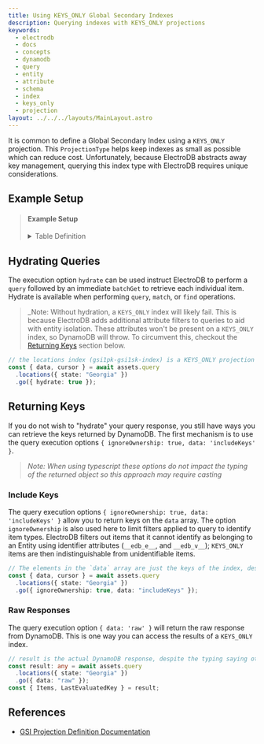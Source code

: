 ```yaml
---
title: Using KEYS_ONLY Global Secondary Indexes
description: Querying indexes with KEYS_ONLY projections
keywords:
  - electrodb
  - docs
  - concepts
  - dynamodb
  - query
  - entity
  - attribute
  - schema
  - index
  - keys_only
  - projection
layout: ../../../layouts/MainLayout.astro
---
```


It is common to define a Global Secondary Index using a `KEYS_ONLY` projection. This `ProjectionType` helps keep indexes as small as possible which can reduce cost. Unfortunately, because ElectroDB abstracts away key management, querying this index type with ElectroDB requires unique considerations.

## Example Setup

<blockQuote>
    <h4>Example Setup</h4>
    <details>
        <summary>Table Definition</summary>

        ```json
        {
            "TableName": "electro",
            "KeySchema":[
        {
            "AttributeName":"pk",
            "KeyType":"HASH"
        },
        {
            "AttributeName":"sk",
            "KeyType":"RANGE"
        }
            ],
            "AttributeDefinitions":[
        {
            "AttributeName":"pk",
            "AttributeType":"S"
        },
        {
            "AttributeName":"sk",
            "AttributeType":"S"
        },
        {
            "AttributeName":"gsi1pk",
            "AttributeType":"S"
        },
        {
            "AttributeName":"gsi1sk",
            "AttributeType":"S"
        }
            ],
            "GlobalSecondaryIndexes":[
        {
            "IndexName":"gsi1pk-gsi1sk-index",
            "KeySchema":[
        {
            "AttributeName":"gsi1pk",
            "KeyType":"HASH"
        },
        {
            "AttributeName":"gsi1sk",
            "KeyType":"RANGE"
        }
            ],
            "Projection":{
            "ProjectionType":"ALL"
        }
        }
            ],
            "BillingMode":"PAY_PER_REQUEST"
        }
        ```

    </details>

    <details>
        <summary>Example Entity</summary>

        ```typescript
        import DynamoDB from "aws-sdk/clients/dynamodb";
        import { Entity } from 'electrodb';

        const client = new DynamoDB.DocumentClient();

        const table = 'electro';

        const assets = new Entity({
            model: {
                entity: 'assets',
                version: '1',
                service: 'inventory'
            },
            attributes: {
                assetId: {
                    type: 'string'
                },
                accountId: {
                    type: 'string'
                },
                name: {
                    type: 'string'
                },
                description: {
                    type: 'string'
                },
                city: {
                    type: 'string'
                },
                county: {
                    type: 'string'
                },
                state: {
                    type: 'string'
                },
                zip: {
                    type: 'string'
                }
            },
            indexes: {
                assets: {
                    pk: {
                        field: 'pk',
                        composite: ['accountId']
                    },
                    sk: {
                        field: 'sk',
                        composite: ['assetId']
                    }
                },
                locations: {
                    collection: 'geographics',
                    index: 'gsi1pk-gsi1sk-index',
                    pk: {
                        field: 'gsi1pk',
                        composite: ['state'],
                    },
                    sk: {
                        field: 'gsi1sk',
                        composite: ['county', 'city', 'zip'],
                    }
                }
        }
    }, { table, client });
    ```

    </details>

</blockQuote>

## Hydrating Queries

The execution option `hydrate` can be used instruct ElectroDB to perform a `query` followed by an immediate `batchGet` to retrieve each individual item. Hydrate is available when performing `query`, `match`, or `find` operations.

> \_Note: Without hydration, a `KEYS_ONLY` index will likely fail. This is because ElectroDB adds additional attribute filters to queries to aid with entity isolation. These attributes won't be present on a `KEYS_ONLY` index, so DynamoDB will throw. To circumvent this, checkout the [Returning Keys](#returning-keys) section below.

```typescript
// the locations index (gsi1pk-gsi1sk-index) is a KEYS_ONLY projection
const { data, cursor } = await assets.query
  .locations({ state: "Georgia" })
  .go({ hydrate: true });
```

## Returning Keys

If you do not wish to "hydrate" your query response, you still have ways you can retrieve the keys returned by DynamoDB. The first mechanism is to use the query execution options `{ ignoreOwnership: true, data: 'includeKeys' }`.

> _Note: When using typescript these options do not impact the typing of the returned object so this approach may require casting_

### Include Keys

The query execution options `{ ignoreOwnership: true, data: 'includeKeys' }` allow you to return keys on the `data` array. The option `ignoreOwnership` is also used here to limit filters applied to query to identify item types. ElectroDB filters out items that it cannot identify as belonging to an Entity using identifier attributes (`__edb_e__`, and `__edb_v__`); `KEYS_ONLY` items are then indistinguishable from unidentifiable items.

```typescript
// The elements in the `data` array are just the keys of the index, despite the typing saying otherwise.
const { data, cursor } = await assets.query
  .locations({ state: "Georgia" })
  .go({ ignoreOwnership: true, data: "includeKeys" });
```

### Raw Responses

The query execution option `{ data: 'raw' }` will return the raw response from DynamoDB. This is one way you can access the results of a `KEYS_ONLY` index.

```typescript
// result is the actual DynamoDB response, despite the typing saying otherwise.
const result: any = await assets.query
  .locations({ state: "Georgia" })
  .go({ data: "raw" });
const { Items, LastEvaluatedKey } = result;
```

## References

- [GSI Projection Definition Documentation](https://docs.aws.amazon.com/amazondynamodb/latest/APIReference/API_Projection.html)
